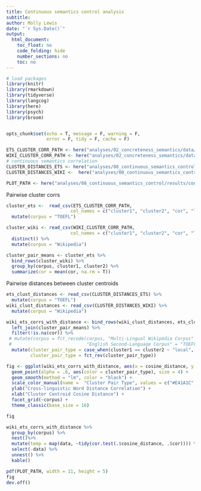 ```yaml
---
title: Continuous semantics control analysis
subtitle: 
author: Molly Lewis 
date: "`r Sys.Date()`"
output: 
  html_document:
    toc_float: no
    code_folding: hide 
    number_sections: no
    toc: no
---
```


```r

# load packages
library(knitr)
library(rmarkdown)
library(tidyverse)
library(langcog)
library(here)
library(psych)
library(broom)


opts_chunk$set(echo = T, message = F, warning = F, 
               error = F, tidy = F, cache = F)

```

```r
ETS_CLUSTER_CORR_PATH <- here("analyses/02_concreteness_semantics/data/ets/lang_pairwise_semantics_correlations_ets_by_cluster.csv")
WIKI_CLUSTER_CORR_PATH <- here("analyses/02_concreteness_semantics/data/wiki/lang_pairwise_semantics_correlations_wiki_by_cluster.csv")
# continuous semantics correlation
CLUSTER_DISTANCES_ETS <- here("analyses/08_continuous_semantics_control/data/target_word_cluster_distances_ets.csv")
CLUSTER_DISTANCES_WIKI <-  here("analyses/08_continuous_semantics_control/data/target_word_cluster_distances_wiki.csv")

PLOT_PATH <- here("analyses/08_continuous_semantics_control/results/continuous_semantic_clusters.pdf")
```

Pairwise cluster corrs
```r
cluster_ets <-  read_csv(ETS_CLUSTER_CORR_PATH,
                        col_names = c("cluster1", "cluster2", "cor", "lang1", "lang2")) %>%
  mutate(corpus = "TOEFL")

cluster_wiki <- read_csv(WIKI_CLUSTER_CORR_PATH,
                        col_names = c("cluster1", "cluster2", "cor", "lang1", "lang2")) %>%
  distinct() %>%
  mutate(corpus = "Wikipedia")

cluster_pair_means <- cluster_ets %>%
  bind_rows(cluster_wiki) %>%
  group_by(corpus, cluster1, cluster2) %>%
  summarize(cor = mean(cor, na.rm = T)) 
```

Pairwise distances between cluster centroids
```r
ets_clust_distances <- read_csv(CLUSTER_DISTANCES_ETS) %>%
  mutate(corpus = "TOEFL")
wiki_clust_distances <- read_csv(CLUSTER_DISTANCES_WIKI) %>%
  mutate(corpus = "Wikipedia")

wiki_ets_corrs_with_distance <- bind_rows(wiki_clust_distances, ets_clust_distances) %>%
  left_join(cluster_pair_means) %>%
  filter(!is.na(cor)) %>%
 # mutate(corpus = fct_recode(corpus, "Multi-Lingual Wikipedia Corpus" = "Wikipedia",
 #                            "English Second-Language Corpus" = "TOEFL")) %>%
  mutate(cluster_pair_type = case_when(cluster1 == cluster2 ~ "local", TRUE ~ "global"),
         cluster_pair_type = fct_rev(cluster_pair_type))

fig <- ggplot(wiki_ets_corrs_with_distance, aes(x = cosine_distance, y = cor)) +
  geom_point(alpha = .6, aes(color = cluster_pair_type), size = 4) +
  geom_smooth(method = "lm", color = "black") +
  scale_color_manual(name =  "Cluster Pair Type", values = c("#E41A1C", "#377EB8" )) +
  ylab("Cross-linguistic Word Distance Correlation") +
  xlab("Cluster Centroid Cosine Distance") +
  facet_grid(~corpus) +
  theme_classic(base_size = 16)  

fig

wiki_ets_corrs_with_distance %>%
  group_by(corpus) %>%
  nest()%>%
  mutate(temp = map(data, ~tidy(cor.test(.$cosine_distance, .$cor)))) %>%
  select(-data) %>%
  unnest() %>%
  kable()
```


```r
pdf(PLOT_PATH, width = 11, height = 5)
fig
dev.off()
```

